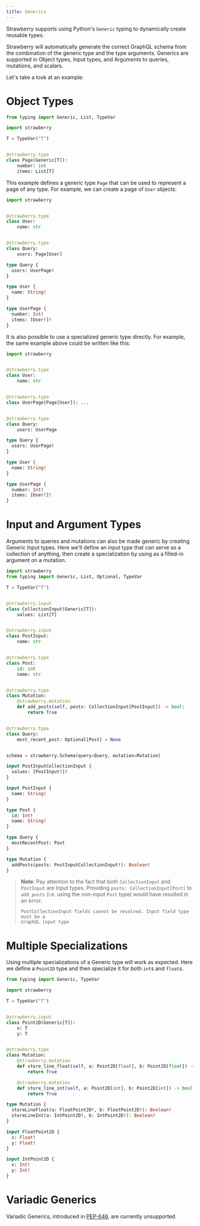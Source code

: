 ```yaml
---
title: Generics
---
```



Strawberry supports using Python's `Generic` typing to dynamically create
reusable types.

Strawberry will automatically generate the correct GraphQL schema from the
combination of the generic type and the type arguments. Generics are supported
in Object types, Input types, and Arguments to queries, mutations, and scalars.

Let's take a look at an example:

# Object Types

```python
from typing import Generic, List, TypeVar

import strawberry

T = TypeVar("T")


@strawberry.type
class Page(Generic[T]):
    number: int
    items: List[T]
```

This example defines a generic type `Page` that can be used to represent a page
of any type. For example, we can create a page of `User` objects:

<CodeGrid>

```python
import strawberry


@strawberry.type
class User:
    name: str


@strawberry.type
class Query:
    users: Page[User]
```

```graphql
type Query {
  users: UserPage!
}

type User {
  name: String!
}

type UserPage {
  number: Int!
  items: [User!]!
}
```

</CodeGrid>

It is also possible to use a specialized generic type directly. For example, the
same example above could be written like this:

<CodeGrid>

```python
import strawberry


@strawberry.type
class User:
    name: str


@strawberry.type
class UserPage(Page[User]): ...


@strawberry.type
class Query:
    users: UserPage
```

```graphql
type Query {
  users: UserPage!
}

type User {
  name: String!
}

type UserPage {
  number: Int!
  items: [User!]!
}
```

</CodeGrid>

# Input and Argument Types

Arguments to queries and mutations can also be made generic by creating Generic
Input types. Here we'll define an input type that can serve as a collection of
anything, then create a specialization by using as a filled-in argument on a
mutation.

<CodeGrid>

```python
import strawberry
from typing import Generic, List, Optional, TypeVar

T = TypeVar("T")


@strawberry.input
class CollectionInput(Generic[T]):
    values: List[T]


@strawberry.input
class PostInput:
    name: str


@strawberry.type
class Post:
    id: int
    name: str


@strawberry.type
class Mutation:
    @strawberry.mutation
    def add_posts(self, posts: CollectionInput[PostInput]) -> bool:
        return True


@strawberry.type
class Query:
    most_recent_post: Optional[Post] = None


schema = strawberry.Schema(query=Query, mutation=Mutation)
```

```graphql
input PostInputCollectionInput {
  values: [PostInput!]!
}

input PostInput {
  name: String!
}

type Post {
  id: Int!
  name: String!
}

type Query {
  mostRecentPost: Post
}

type Mutation {
  addPosts(posts: PostInputCollectionInput!): Boolean!
}
```

</CodeGrid>

> **Note**: Pay attention to the fact that both `CollectionInput` and
> `PostInput` are Input types. Providing `posts: CollectionInput[Post]` to
> `add_posts` (i.e. using the non-input `Post` type) would have resulted in an
> error:
>
> ```
> PostCollectionInput fields cannot be resolved. Input field type must be a
> GraphQL input type
> ```

# Multiple Specializations

Using multiple specializations of a Generic type will work as expected. Here we
define a `Point2D` type and then specialize it for both `int`s and `float`s.

<CodeGrid>

```python
from typing import Generic, TypeVar

import strawberry

T = TypeVar("T")


@strawberry.input
class Point2D(Generic[T]):
    x: T
    y: T


@strawberry.type
class Mutation:
    @strawberry.mutation
    def store_line_float(self, a: Point2D[float], b: Point2D[float]) -> bool:
        return True

    @strawberry.mutation
    def store_line_int(self, a: Point2D[int], b: Point2D[int]) -> bool:
        return True
```

```graphql
type Mutation {
  storeLineFloat(a: FloatPoint2D!, b: FloatPoint2D!): Boolean!
  storeLineInt(a: IntPoint2D!, b: IntPoint2D!): Boolean!
}

input FloatPoint2D {
  x: Float!
  y: Float!
}

input IntPoint2D {
  x: Int!
  y: Int!
}
```

</CodeGrid>

# Variadic Generics

Variadic Generics, introduced in [PEP-646][pep-646], are currently unsupported.

[pep-646]: https://peps.python.org/pep-0646/
